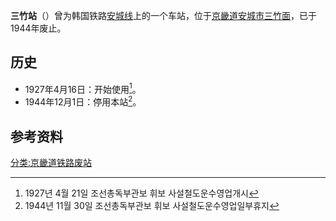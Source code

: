 {{朝鮮半島車站資訊
|公司色 = black
|文字色 = 
|站名 = 三竹站
|圖片 = 
|pxl = 
|圖片說明 =
|前一站 = [[麻田站_(安城市)|麻田]]
|前一站距離 = 5.3
|後一站距離 = 2.9
|後一站 = [[龍月站_(京畿道)|龙月]]
|諺文 = 삼죽역
|朝鮮漢字 = 三竹驛
|文觀部式 = Samjuk-yeok
|馬-賴式 = Samchuk-yŏk
|副站名 = 
|車站編號 = 
|停站路線數 = 
|所屬公司 = [[朝鲜京南铁道株式会社|朝鲜京南铁道株式会社]]
|所屬路線 = [[安城线|安城线]]
|距離 = 41.7
|起點站 = [[天安站|天安]]
|所在地 =[[京畿道|京畿道]][[安城市_(京畿道)|安城市]][[三竹面|三竹面]]
|車站構造 = 地面车站
|月台配置 = 
|啟用年月日 = 1927年4月16日 
|廢站年月日 = 1944年12月1日
|上下車人次 = 
|統計年度 = 
|轉車 = 
|備註 = 
|全寬備註 = 
}}

'''三竹站'''（{{kor|諺=삼죽역|漢=三竹驛|羅=Samjuk yeok|f=y}}）曾为韩国铁路[[安城线|安城线]]上的一个车站，位于[[京畿道|京畿道]][[安城市_(京畿道)|安城市]][[三竹面|三竹面]]，已于1944年废止。

== 历史 ==
*1927年4月16日：开始使用<ref>1927년 4월 21일 조선총독부관보 휘보 사설철도운수영업개시</ref>。
*1944年12月1日：停用本站<ref>1944년 11월 30일 조선총독부관보 휘보 사설철도운수영업일부휴지</ref>。

== 参考资料 ==
{{reflist}}

{{安城线}}

[[分类:京畿道铁路废站|分类:京畿道铁路废站]]